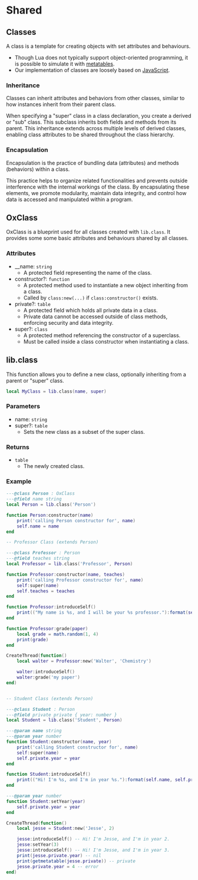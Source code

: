 # Shared

## Classes

A class is a template for creating objects with set attributes and behaviours.

- Though Lua does not typically support object-oriented programming, it is possible to simulate it with [metatables](https://www.lua.org/manual/5.4/manual.html#2.4).
- Our implementation of classes are loosely based on [JavaScript](https://developer.mozilla.org/en-US/docs/Web/JavaScript/Reference/Classes).

### Inheritance

Classes can inherit attributes and behaviors from other classes, similar to how instances inherit from their parent class.

When specifying a "super" class in a class declaration, you create a derived or "sub" class. This subclass inherits both fields and methods from its parent. This inheritance extends across multiple levels of derived classes, enabling class attributes to be shared throughout the class hierarchy.

### Encapsulation

Encapsulation is the practice of bundling data (attributes) and methods (behaviors) within a class.

This practice helps to organize related functionalities and prevents outside interference with the internal workings of the class. By encapsulating these elements, we promote modularity, maintain data integrity, and control how data is accessed and manipulated within a program.

## OxClass

OxClass is a blueprint used for all classes created with `lib.class`. It provides some some basic attributes and behaviours shared by all classes.

### Attributes

- __name: `string`
  - A protected field representing the name of the class.
- constructor?: `function`
  - A protected method used to instantiate a new object inheriting from a class.
  - Called by `class:new(...)` if `class:constructor()` exists.
- private?: `table`
  - A protected field which holds all private data in a class.
  - Private data cannot be accessed outside of class methods, enforcing security and data integrity.
- super?: `class`
  - A protected method referencing the constructor of a superclass.
  - Must be called inside a class constructor when instantiating a class.

## lib.class

This function allows you to define a new class, optionally inheriting from a parent or "super" class.

```lua
local MyClass = lib.class(name, super)
```

### Parameters

- name: `string`
- super?: `table`
  - Sets the new class as a subset of the super class.

### Returns
- `table`
  - The newly created class.

### Example

```lua
---@class Person : OxClass
---@field name string
local Person = lib.class('Person')

function Person:constructor(name)
    print('calling Person constructor for', name)
    self.name = name
end

-- Professor Class (extends Person)

---@class Professor : Person
---@field teaches string
local Professor = lib.class('Professor', Person)

function Professor:constructor(name, teaches)
    print('calling Professor constructor for', name)
    self:super(name)
    self.teaches = teaches
end

function Professor:introduceSelf()
    print(("My name is %s, and I will be your %s professor."):format(self.name, self.teaches))
end

function Professor:grade(paper)
    local grade = math.random(1, 4)
    print(grade)
end

CreateThread(function()
    local walter = Professor:new('Walter', 'Chemistry')

    walter:introduceSelf()
    walter:grade('my paper')
end)


-- Student Class (extends Person)

---@class Student : Person
---@field private private { year: number }
local Student = lib.class('Student', Person)

---@param name string
---@param year number
function Student:constructor(name, year)
    print('calling Student constructor for', name)
    self:super(name)
    self.private.year = year
end

function Student:introduceSelf()
    print(("Hi! I'm %s, and I'm in year %s."):format(self.name, self.private.year))
end

---@param year number
function Student:setYear(year)
    self.private.year = year
end

CreateThread(function()
    local jesse = Student:new('Jesse', 2)

    jesse:introduceSelf() -- Hi! I'm Jesse, and I'm in year 2.
    jesse:setYear(3)
    jesse:introduceSelf() -- Hi! I'm Jesse, and I'm in year 3.
    print(jesse.private.year) -- nil
    print(getmetatable(jesse.private)) -- private
    jesse.private.year = 4 -- error
end)
```